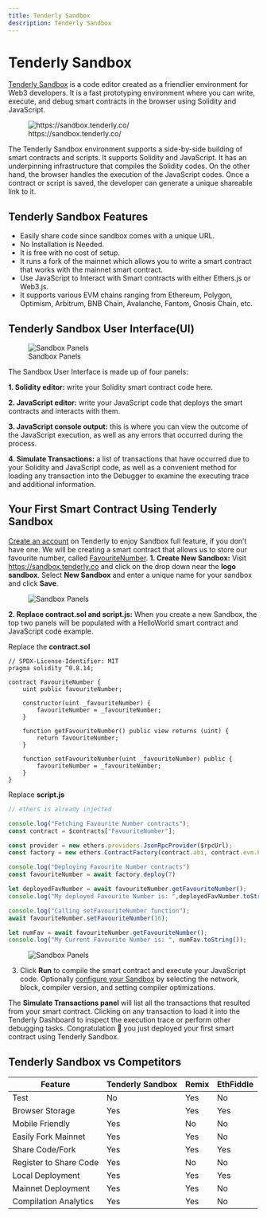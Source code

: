 ```yaml
---
title: Tenderly Sandbox
description: Tenderly Sandbox
---
```


# Tenderly Sandbox

[Tenderly Sandbox](https://sandbox.tenderly.co/) is a code editor created as a friendlier environment for 
Web3 developers. It is a fast prototyping environment where you can write, 
execute, and debug smart contracts in the browser using Solidity and 
JavaScript.

<figure>
  <img src="/sandbox/1.webp" alt="https://sandbox.tenderly.co/" />
  <figcaption style={{ textAlign: "center" }}>https://sandbox.tenderly.co/</figcaption>
</figure>

The Tenderly Sandbox environment supports a side-by-side building of 
smart contracts and scripts. It supports Solidity and JavaScript. 
It has an underpinning infrastructure that compiles the Solidity codes. 
On the other hand, the browser handles the execution of the JavaScript 
codes. Once a contract or script is saved, the developer can generate a 
unique shareable link to it.

## Tenderly Sandbox Features
- Easily share code since sandbox comes with a unique URL.
- No Installation is Needed.
- It is free with no cost of setup.
- It runs a fork of the mainnet which allows you to write a smart contract 
that works with the mainnet smart contract.
- Use JavaScript to Interact with Smart contracts with either Ethers.js or 
Web3.js.
- It supports various EVM chains ranging from Ethereum, Polygon, Optimism, 
Arbitrum, BNB Chain, Avalanche, Fantom, Gnosis Chain, etc.

## Tenderly Sandbox User Interface(UI)

<figure>
  <img src="/sandbox/2.webp" alt="Sandbox Panels" />
  <figcaption style={{ textAlign: "center" }}>Sandbox Panels</figcaption>
</figure>

The Sandbox User Interface is made up of four panels:

**1. Solidity editor:** write your Solidity smart contract code here.

**2. JavaScript editor:** write your JavaScript code that deploys the smart 
contracts and interacts with them.

**3. JavaScript console output:** this is where you can view the outcome of the 
JavaScript execution, as well as any errors that occurred during the process.

**4. Simulate Transactions:** a list of transactions that have occurred due 
to your Solidity and JavaScript code, as well as a convenient method for 
loading any transaction into the Debugger to examine the executing trace 
and additional information.

## Your First Smart Contract Using Tenderly Sandbox
[Create an account](https://dashboard.tenderly.co/register) on Tenderly to enjoy Sandbox full feature, if you don’t 
have one. We will be creating a smart contract that allows us to store our 
favourite number, called [FavouriteNumber](https://sandbox.tenderly.co/kingzamzon/test-samson-dev).
**1. Create New Sandbox:** Visit https://sandbox.tenderly.co and click on the 
drop down near the **logo sandbox**. Select **New Sandbox** and enter a unique name 
for your sandbox and click **Save**.

<figure>
  <img src="/sandbox/3.webp" alt="Sandbox Panels" />
</figure>

**2. Replace contract.sol and script.js:** When you create a new Sandbox, 
the top two panels will be populated with a HelloWorld smart contract and 
JavaScript code example.

Replace the **contract.sol**

```solidity
// SPDX-License-Identifier: MIT
pragma solidity ^0.8.14;

contract FavouriteNumber {
    uint public favouriteNumber;

    constructor(uint _favouriteNumber) {
        favouriteNumber = _favouriteNumber;
    }

    function getFavouriteNumber() public view returns (uint) {
        return favouriteNumber;
    }

    function setFavouriteNumber(uint _favouriteNumber) public {
        favouriteNumber = _favouriteNumber;
    }
}
```

Replace **script.js**

```js
// ethers is already injected

console.log("Fetching Favourite Number contracts");
const contract = $contracts["FavouriteNumber"];

const provider = new ethers.providers.JsonRpcProvider($rpcUrl);
const factory = new ethers.ContractFactory(contract.abi, contract.evm.bytecode, provider.getSigner());

console.log("Deploying Favourite Number contracts")
const favouriteNumber = await factory.deploy(7)

let deployedFavNumber = await favouriteNumber.getFavouriteNumber();
console.log("My deployed Favourite Number is: ",deployedFavNumber.toString());

console.log("Calling setFavouriteNumber function");
await favouriteNumber.setFavouriteNumber(16);

let numFav = await favouriteNumber.getFavouriteNumber();
console.log("My Current Favourite Number is: ", numFav.toString());
```


<figure>
  <img src="/sandbox/4.webp" alt="Sandbox Panels" />
</figure>

3. Click **Run** to compile the smart contract and execute your JavaScript code. 
Optionally [configure your Sandbox](https://docs.tenderly.co/tenderly-sandbox#customizing-your-sandbox-environment) by selecting the network, block, 
compiler version, and setting compiler optimizations.

The **Simulate Transactions panel** will list all the transactions that 
resulted from your smart contract. Clicking on any transaction to load it 
into the Tenderly Dashboard to inspect the execution trace or perform 
other debugging tasks.
Congratulation 🙌 you just deployed your first smart contract using 
Tenderly Sandbox.

## Tenderly Sandbox vs Competitors

|Feature |Tenderly Sandbox |Remix |EthFiddle|
|---| ---- | ---- | ----- |
|Test | No | Yes | No|
|Browser Storage | Yes | Yes | Yes|
|Mobile Friendly | Yes | No | No|
|Easily Fork Mainnet | Yes | Yes | No|
|Share Code/Fork | Yes | Yes | Yes|
|Register to Share Code | Yes | No | No|
|Local Deployment | Yes | Yes | Yes|
|Mainnet Deployment | Yes | Yes | No|
|Compilation Analytics | Yes | Yes | No|
